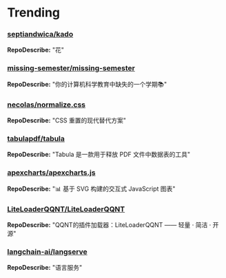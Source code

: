 # Trending

### [septiandwica/kado](https://github.com/septiandwica/kado)
**RepoDescribe:** "花"
  

### [missing-semester/missing-semester](https://github.com/missing-semester/missing-semester)
**RepoDescribe:** "你的计算机科学教育中缺失的一个学期📚"
  

### [necolas/normalize.css](https://github.com/necolas/normalize.css)
**RepoDescribe:** "CSS 重置的现代替代方案"
  

### [tabulapdf/tabula](https://github.com/tabulapdf/tabula)
**RepoDescribe:** "Tabula 是一款用于释放 PDF 文件中数据表的工具"
  

### [apexcharts/apexcharts.js](https://github.com/apexcharts/apexcharts.js)
**RepoDescribe:** "📊 基于 SVG 构建的交互式 JavaScript 图表"
  

### [LiteLoaderQQNT/LiteLoaderQQNT](https://github.com/LiteLoaderQQNT/LiteLoaderQQNT)
**RepoDescribe:** "QQNT的插件加载器：LiteLoaderQQNT —— 轻量 · 简洁 · 开源"
  

### [langchain-ai/langserve](https://github.com/langchain-ai/langserve)
**RepoDescribe:** "语言服务"
  

